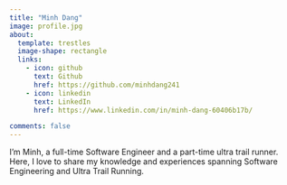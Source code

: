 ```yaml
---
title: "Minh Dang"
image: profile.jpg
about:
  template: trestles
  image-shape: rectangle
  links:
    - icon: github
      text: Github
      href: https://github.com/minhdang241
    - icon: linkedin
      text: LinkedIn
      href: https://www.linkedin.com/in/minh-dang-60406b17b/

comments: false
---
```

I'm Minh, a full-time Software Engineer and a part-time ultra trail runner. 
Here, I love to share my knowledge and experiences spanning Software Engineering and Ultra Trail Running.
